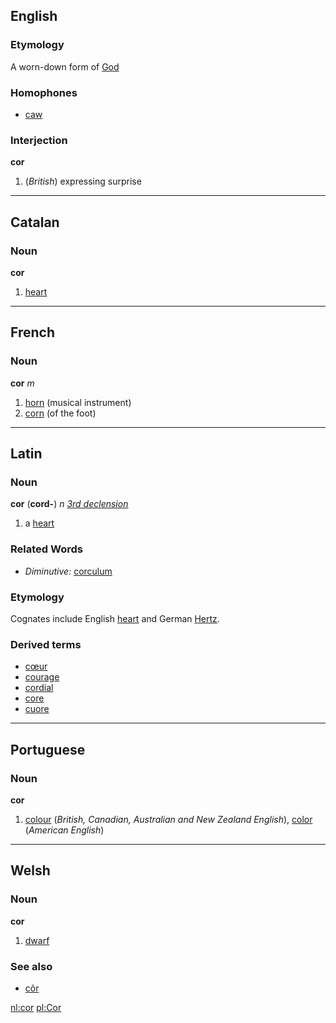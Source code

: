 ==English==
===Etymology===
A worn-down form of [[God]]

===Homophones===
*[[caw]]

===Interjection===
'''cor'''

#(''British'') expressing surprise

----
==Catalan==
===Noun===
'''cor'''

#[[heart]]

----
==French==
===Noun===
'''cor''' ''m''

#[[horn]] (musical instrument)
#[[corn]] (of the foot)
----

==Latin==
===Noun===
'''cor''' ('''cord-''') ''n'' ''[[Wiktionary Appendix:Latin third declension|3rd declension]]''

#a [[heart]]

===Related Words===
*''Diminutive:'' [[corculum]]
===Etymology===
Cognates include English [[heart]] and German [[Hertz]].
===Derived terms===
*[[cœur]]
*[[courage]]
*[[cordial]]
*[[core]]
*[[cuore]]

----

==Portuguese==
===Noun===
'''cor'''

#[[colour]] (''British, Canadian, Australian and New Zealand English''), [[color]] (''American English'')

----

==Welsh==
===Noun===
'''cor'''

# [[dwarf]]

===See also===
*[[côr]]

[[nl:cor]]
[[pl:Cor]]